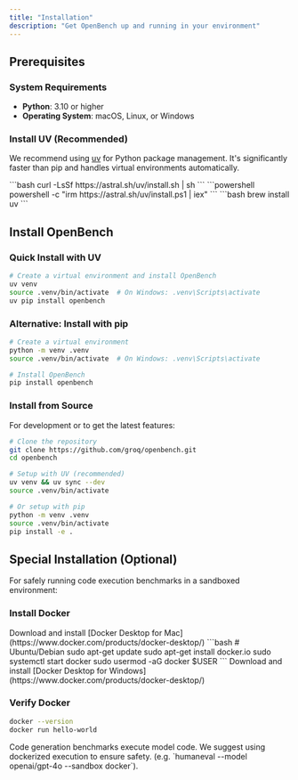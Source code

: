 ```yaml
---
title: "Installation"
description: "Get OpenBench up and running in your environment"
---
```


## Prerequisites

### System Requirements

- **Python**: 3.10 or higher
- **Operating System**: macOS, Linux, or Windows

### Install UV (Recommended)

We recommend using [uv](https://docs.astral.sh/uv/) for Python package management. It's significantly faster than pip and handles virtual environments automatically.

<Tabs>
  <Tab title="macOS/Linux">
    ```bash
    curl -LsSf https://astral.sh/uv/install.sh | sh
    ```
  </Tab>
  <Tab title="Windows">
    ```powershell
    powershell -c "irm https://astral.sh/uv/install.ps1 | iex"
    ```
  </Tab>
  <Tab title="Homebrew">
    ```bash
    brew install uv
    ```
  </Tab>
</Tabs>

## Install OpenBench

### Quick Install with UV

```bash
# Create a virtual environment and install OpenBench
uv venv
source .venv/bin/activate  # On Windows: .venv\Scripts\activate
uv pip install openbench
```

### Alternative: Install with pip

```bash
# Create a virtual environment
python -m venv .venv
source .venv/bin/activate  # On Windows: .venv\Scripts\activate

# Install OpenBench
pip install openbench
```

### Install from Source

For development or to get the latest features:

```bash
# Clone the repository
git clone https://github.com/groq/openbench.git
cd openbench

# Setup with UV (recommended)
uv venv && uv sync --dev
source .venv/bin/activate

# Or setup with pip
python -m venv .venv
source .venv/bin/activate
pip install -e .
```

## Special Installation (Optional)

For safely running code execution benchmarks in a sandboxed environment:

### Install Docker

<Tabs>
  <Tab title="macOS">
    Download and install [Docker Desktop for Mac](https://www.docker.com/products/docker-desktop/)
  </Tab>
  <Tab title="Linux">
    ```bash
    # Ubuntu/Debian
    sudo apt-get update
    sudo apt-get install docker.io
    sudo systemctl start docker
    sudo usermod -aG docker $USER
    ```
  </Tab>
  <Tab title="Windows">
    Download and install [Docker Desktop for Windows](https://www.docker.com/products/docker-desktop/)
  </Tab>
</Tabs>

### Verify Docker

```bash
docker --version
docker run hello-world
```

<Warning>
Code generation benchmarks execute model code. We suggest using dockerized execution to ensure safety.  
(e.g. `humaneval --model openai/gpt-4o --sandbox docker`).
</Warning>

